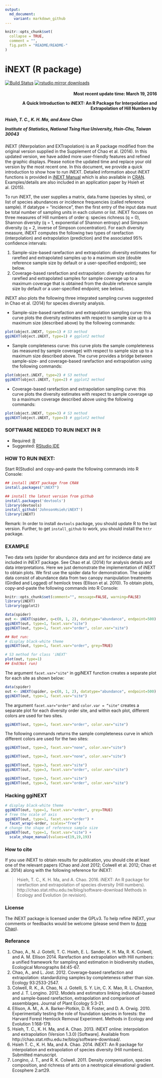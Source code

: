 ```yaml
---
output:
  md_document:
    variant: markdown_github
---
```


<!-- README.md is generated from README.Rmd. Please edit that file -->

```r
knitr::opts_chunk$set(
  collapse = TRUE,
  comment = "",
  fig.path = "README/README-"
)
```

iNEXT (R package)
=====
[![Build Status](https://travis-ci.org/JohnsonHsieh/iNEXT.svg?branch=master)](https://travis-ci.org/JohnsonHsieh/iNEXT)
[![rstudio mirror downloads](http://cranlogs.r-pkg.org/badges/grand-total/iNEXT)](https://github.com/metacran/cranlogs.app)


<h4 style="text-align: right;">Most recent update time: March 19, 2016

A Quick Introduction to iNEXT: An R Package for Interpolation and Extrapolation of Hill Numbers by </h4>

<h5>Hsieh, T. C., K. H. Ma, and Anne Chao

Institute of Statistics, National Tsing Hua University, Hsin-Chu, Taiwan 30043   
</h5>


iNEXT (iNterpolation and EXTrapolation) is an R package modified from the original version supplied in the Supplement of Chao et al. (2014). In this updated version, we have added more user-friendly features and refined the graphic displays. Please notice the updated time and replace your old version by the most recent one. In this document, we provide a quick introduction to show how to run iNEXT. Detailed information about iNEXT functions is provided in [iNEXT Manual](http://chao.stat.nthu.edu.tw/blog/wp-content/uploads/2014/01/iNEXT-manual.pdf) which is also available in [CRAN](cran.r-project.org/web/packages/iNEXT/index.html). Examples/details are also included in an application paper by Hsieh et al. (2015).

To run iNEXT, the user supplies a matrix, data.frame (species by sites), or list of species abundances or incidence frequencies (called reference sample). If datatype = “incidence", then the first entry of the input data must be total number of sampling units in each column or list. iNEXT focuses on three measures of Hill numbers of order q: species richness (q = 0), Shannon diversity (q = 1, exponential of Shannon entropy) and Simpson diversity (q = 2, inverse of Simpson concentration). For each diversity measure, iNEXT computes the following two types of rarefaction (interpolation) and extrapolation (prediction) and the associated 95% confidence intervals:

1. Sample-size-based rarefaction and extrapolation: diversity estimates for rarefied and extrapolated samples up to a maximum size (double reference sample size by default or a user-specified endpoint); see below.
2. Coverage-based rarefaction and extrapolation: diversity estimates for rarefied and extrapolated samples for sample coverage up to a maximum coverage that is obtained from the double reference sample size by default or a user-specified endpoint; see below).

iNEXT also plots the following three integrated sampling curves suggested in Chao et al. (2014) for species diversity analysis.

- Sample-size-based rarefaction and extrapolation sampling curve: this curve plots the diversity estimates with respect to sample size up to a maximum size (described above) by the following commands:

```r
plot(object.iNEXT, type=1) # S3 method
ggiNEXT(object.iNEXT, type=1) # ggplot2 method
```

- Sample completeness curve: this curve plots the sample completeness (as measured by sample coverage) with respect to sample size up to a maximum size described above. The curve provides a bridge between sample-size- and coverage-based rarefaction and extrapolation using the following commands:
```r
plot(object.iNEXT, type=2) # S3 method
ggiNEXT(object.iNEXT, type=2) # ggplot2 method
```

- Coverage-based rarefaction and extrapolation sampling curve: this curve plots the diversity estimates with respect to sample coverage up to a maximum coverage described above using the following commands:

```r
plot(object.iNEXT, type=3) # S3 method
ggiNEXT(object.iNEXT, type=3) # ggplot2 method
```

### SOFTWARE NEEDED TO RUN INEXT IN R

-   Required: [R](http://cran.rstudio.com/)
-   Suggested: [RStudio IDE](http://www.rstudio.com/ide/download/)

### HOW TO RUN INEXT:

Start R(Studio) and copy-and-paste the following commands into R Console:
```r
## install iNEXT package from CRAN
install.packages("iNEXT")

## install the latest version from github
install.packages('devtools')
library(devtools)
install_github('JohnsonHsieh/iNEXT')
library(iNEXT)
```
Remark: In order to install `devtools` package, you should update R to the last version. Further, to get `install_github` to work, you should install the `httr` package.


### EXAMPLE

Two data sets (spider for abundance data and ant for incidence data) are included in iNEXT package. See Chao et al. (2014) for analysis details and data interpretations. Here we just demonstrate the implementation of iNEXT to obtain plots. We first use the spider data for demonstration. The spider data consist of abundance data from two canopy manipulation treatments (Girdled and Logged) of hemlock trees (Ellison et al. 2010). To obtain plots, copy-and-paste the following commands into R Console:

```r
knitr::opts_chunk$set(comment="", message=FALSE, warning=FALSE)
library(iNEXT)
library(ggplot2)
```

```r
data(spider)
out <- iNEXT(spider, q=c(0, 1, 2), datatype="abundance", endpoint=500)
ggiNEXT(out, type=1, facet.var="site")
ggiNEXT(out, type=1, facet.var="order", color.var="site")

## Not run:
# display black-white theme
ggiNEXT(out, type=1, facet.var="order", grey=TRUE)

# S3 method for class 'iNEXT'
plot(out, type=1)
## End(Not run)
```
The argument `facet.var="site"` in ggiNEXT function creates a separate plot for each site   as shown below:

```r
data(spider)
out <- iNEXT(spider, q=c(0, 1, 2), datatype="abundance", endpoint=500)
ggiNEXT(out, type=1, facet.var="site")
```

The argument `facet.var="order"`  and `color.var = “site"` creates a separate plot for each diversity order site, and within each plot, different colors are used for two sites. 

```r
ggiNEXT(out, type=1, facet.var="order", color.var="site")
```

The following commands returns the sample completeness curve in which different colors are used for the two sites:

```r
ggiNEXT(out, type=2, facet.var="none", color.var="site")
```
```r
ggiNEXT(out, type=2, facet.var="none", color.var="site")
```

```r
ggiNEXT(out, type=3, facet.var="site")
ggiNEXT(out, type=3, facet.var="order", color.var="site")
```
```r
ggiNEXT(out, type=3, facet.var="site")
ggiNEXT(out, type=3, facet.var="order", color.var="site")

```



### Hacking ggiNEXT
```r
# display black-white theme
ggiNEXT(out, type=1, facet.var="order", grey=TRUE)
# free the scale of axis
ggiNEXT(out, type=1, facet.var="order") + 
  facet_wrap(~order, scales="free")
# change the shape of reference sample size
ggiNEXT(out, type=1, facet.var="site") + 
  scale_shape_manual(values=c(19,19,19))
```


### How to cite

If you use iNEXT to obtain results for publication, you should cite at least one of the relevant papers (Chao and Jost 2012; Colwell et al. 2012; Chao et al. 2014) along with the following reference for iNEXT:

> Hsieh, T. C., K. H. Ma, and A. Chao. 2016. iNEXT: An R package for rarefaction and extrapolation of species diversity (Hill numbers). http://chao.stat.nthu.edu.tw/blog/software-download Methods in Ecology and Evolution (in revision).


### License

The iNEXT package is licensed under the GPLv3. To help refine iNEXT, your comments or feedbacks would be welcome (please send them to [Anne Chao](chao@stat.nthu.edu.tw)).

### Referance

1. Chao, A., N. J. Gotelli, T. C. Hsieh, E. L. Sander, K. H. Ma, R. K. Colwell, and A. M. Ellison 2014. Rarefaction and extrapolation with Hill numbers: a unified framework for sampling and estimation in biodiversity studies, Ecological Monographs 84:45-67.
2. Chao, A., and L. Jost. 2012. Coverage-based rarefaction and extrapolation: standardizing samples by completeness rather than size. Ecology 93:2533-2547.
3. Colwell, R. K., A. Chao, N. J. Gotelli, S. Y. Lin, C. X. Mao, R. L. Chazdon, and J. T. Longino. 2012. Models and estimators linking individual-based and sample-based rarefaction, extrapolation and comparison of assemblages. Journal of Plant Ecology 5:3-21.
4. Ellison, A. M., A. A. Barker-Plotkin, D. R. Foster, and D. A. Orwig. 2010. Experimentally testing the role of foundation species in forests: the Harvard Forest Hemlock Removal Experiment. Methods in Ecology and Evolution 1:168-179.
5. Hsieh, T. C., K. H. Ma, and A. Chao. 2013. iNEXT online: interpolation and extrapolation (Version 1.3.0) [Software]. Available from http://chao.stat.nthu.edu.tw/blog/software-download/.
6. Hsieh T. C., K. H. Ma, and A. Chao. 2014. iNEXT: An R package for interpolation and extrapolation of species diversity (Hill numbers). Submitted manuscript.
7. Longino, J. T., and R. K. Colwell. 2011. Density compensation, species composition, and richness of ants on a neotropical elevational gradient. Ecosphere 2:art29.